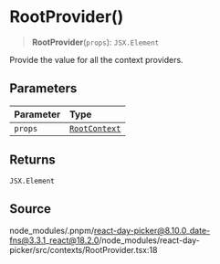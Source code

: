 # RootProvider()

<a id="undefined" name="undefined"></a>

> **RootProvider**(`props`): `JSX.Element`

Provide the value for all the context providers.

## Parameters

| Parameter | Type |
| :------ | :------ |
| `props` | [`RootContext`](/docs/api/main/interfaces/RootContext.md) |

## Returns

`JSX.Element`

## Source

node\_modules/.pnpm/react-day-picker@8.10.0\_date-fns@3.3.1\_react@18.2.0/node\_modules/react-day-picker/src/contexts/RootProvider.tsx:18
